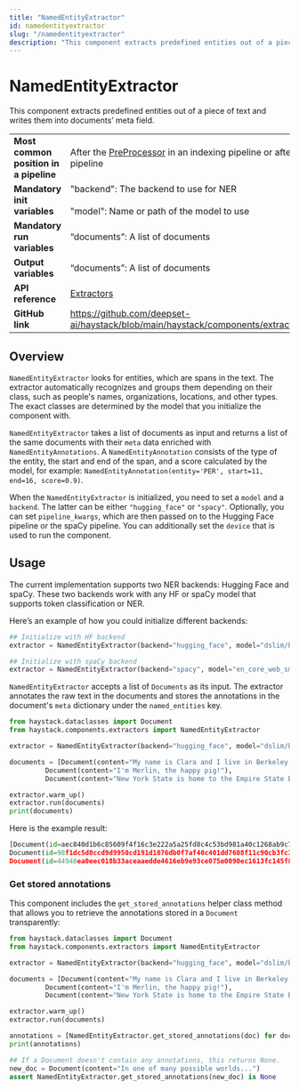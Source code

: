 ```yaml
---
title: "NamedEntityExtractor"
id: namedentityextractor
slug: "/namedentityextractor"
description: "This component extracts predefined entities out of a piece of text and writes them into documents’ meta field."
---
```


# NamedEntityExtractor

This component extracts predefined entities out of a piece of text and writes them into documents’ meta field.

|  |  |
| --- | --- |
| **Most common position in a pipeline** | After the [PreProcessor](/docs/pipeline-components/preprocessors.mdx)  in an indexing pipeline or after a [Retriever](/docs/pipeline-components/retrievers.mdx)  in a query pipeline |
| **Mandatory init variables** | "backend": The backend to use for NER  <br /> <br />"model": Name or path of the model to use |
| **Mandatory run variables** | “documents”: A list of documents |
| **Output variables** | “documents”: A list of documents |
| **API reference** | [Extractors](ref:extractors-api) |
| **GitHub link** | https://github.com/deepset-ai/haystack/blob/main/haystack/components/extractors/named_entity_extractor.py |

## Overview

`NamedEntityExtractor` looks for entities, which are spans in the text. The extractor automatically recognizes and groups them depending on their class, such as people's names, organizations, locations, and other types. The exact classes are determined by the model that you initialize the component with.

`NamedEntityExtractor` takes a list of documents as input and returns a list of the same documents with their `meta` data enriched with `NamedEntityAnnotations`. A `NamedEntityAnnotation` consists of the type of the entity, the start and end of the span, and a score calculated by the model, for example: `NamedEntityAnnotation(entity='PER', start=11, end=16, score=0.9)`.

When the `NamedEntityExtractor` is initialized, you need to set a `model` and a `backend`. The latter can be either `"hugging_face"` or `"spacy"`. Optionally, you can set `pipeline_kwargs`, which are then passed on to the Hugging Face pipeline or the spaCy pipeline. You can additionally set the `device` that is used to run the component.

## Usage

The current implementation supports two NER backends: Hugging Face and spaCy. These two backends work with any HF or spaCy model that supports token classification or NER.

Here’s an example of how you could initialize different backends:

```python
## Initialize with HF backend
extractor = NamedEntityExtractor(backend="hugging_face", model="dslim/bert-base-NER")

## Initialize with spaCy backend
extractor = NamedEntityExtractor(backend="spacy", model="en_core_web_sm")
```

`NamedEntityExtractor` accepts a list of `Documents` as its input. The extractor annotates the raw text in the documents and stores the annotations in the document's `meta` dictionary under the `named_entities` key.

```python
from haystack.dataclasses import Document
from haystack.components.extractors import NamedEntityExtractor

extractor = NamedEntityExtractor(backend="hugging_face", model="dslim/bert-base-NER")

documents = [Document(content="My name is Clara and I live in Berkeley, California."),
	     Document(content="I'm Merlin, the happy pig!"),
	     Document(content="New York State is home to the Empire State Building.")]

extractor.warm_up()
extractor.run(documents)
print(documents)
```

Here is the example result:

```python
[Document(id=aec840d1b6c85609f4f16c3e222a5a25fd8c4c53bd981a40c1268ab9c72cee10, content: 'My name is Clara and I live in Berkeley, California.', meta: {'named_entities': [NamedEntityAnnotation(entity='PER', start=11, end=16, score=0.99641764), NamedEntityAnnotation(entity='LOC', start=31, end=39, score=0.996198), NamedEntityAnnotation(entity='LOC', start=41, end=51, score=0.9990196)]}),
Document(id=98f1dc5d0ccd9d9950cd191d1076db0f7af40c401dd7608f11c90cb3fc38c0c2, content: 'I'm Merlin, the happy pig!', meta: {'named_entities': [NamedEntityAnnotation(entity='PER', start=4, end=10, score=0.99054915)]}),
Document(id=44948ea0eec018b33aceaaedde4616eb9e93ce075e0090ec1613fc145f84b4a9, content: 'New York State is home to the Empire State Building.', meta: {'named_entities': [NamedEntityAnnotation(entity='LOC', start=0, end=14, score=0.9989541), NamedEntityAnnotation(entity='LOC', start=30, end=51, score=0.95746297)]})]
```

### Get stored annotations

This component includes the `get_stored_annotations` helper class method that allows you to retrieve the annotations stored in a `Document` transparently:

```python
from haystack.dataclasses import Document
from haystack.components.extractors import NamedEntityExtractor

extractor = NamedEntityExtractor(backend="hugging_face", model="dslim/bert-base-NER")

documents = [Document(content="My name is Clara and I live in Berkeley, California."),
	     Document(content="I'm Merlin, the happy pig!"),
	     Document(content="New York State is home to the Empire State Building.")]

extractor.warm_up()
extractor.run(documents)

annotations = [NamedEntityExtractor.get_stored_annotations(doc) for doc in documents]
print(annotations)

## If a Document doesn't contain any annotations, this returns None.
new_doc = Document(content="In one of many possible worlds...")
assert NamedEntityExtractor.get_stored_annotations(new_doc) is None
```

